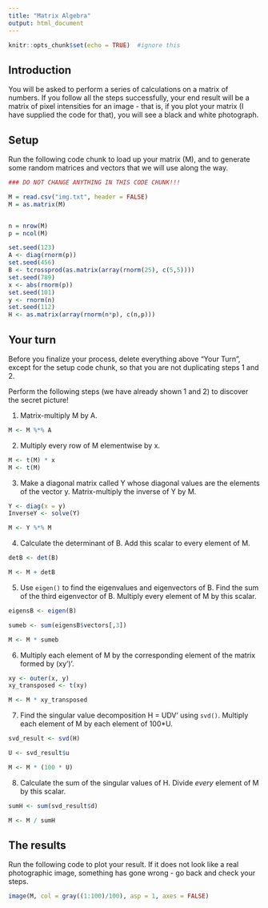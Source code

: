 ```yaml
---
title: "Matrix Algebra"
output: html_document
---
```


```r
knitr::opts_chunk$set(echo = TRUE)  #ignore this
```

## Introduction

You will be asked to perform a series of calculations on a matrix of numbers.  If you follow all the steps successfully, your end result will be a matrix of pixel intensities for an image - that is, if you plot your matrix (I have supplied the code for that), you will see a black and white photograph.

## Setup 

Run the following code chunk to load up your matrix (M), and to generate some random matrices and vectors that we will use along the way.

```r
### DO NOT CHANGE ANYTHING IN THIS CODE CHUNK!!!

M = read.csv("img.txt", header = FALSE)
M = as.matrix(M)


n = nrow(M)
p = ncol(M)

set.seed(123)
A <- diag(rnorm(p))
set.seed(456)
B <- tcrossprod(as.matrix(array(rnorm(25), c(5,5))))
set.seed(789)
x <- abs(rnorm(p))
set.seed(101)
y <- rnorm(n)
set.seed(112)
H <- as.matrix(array(rnorm(n*p), c(n,p)))

```


## Your turn

Before you finalize your process, delete everything above "Your Turn", except for the setup code chunk, so that you are not duplicating steps 1 and 2.

Perform the following steps (we have already shown  1 and 2) to discover the secret picture!


1. Matrix-multiply M by A.

```r
M <- M %*% A

```

2. Multiply every row of M elementwise by x. 
```r

M <- t(M) * x
M <- t(M)
```

3. Make a diagonal matrix called Y whose diagonal values are the elements of the vector y.  Matrix-multiply the inverse of Y by M.

```r
Y <- diag(x = y)
InverseY <- solve(Y)

M <- Y %*% M
```

4.  Calculate the determinant of B.  Add this scalar to every element of M.
```r
detB <- det(B)

M <- M + detB
```

5. Use `eigen()` to find the eigenvalues and eigenvectors of B.  Find the sum of the third eigenvector of B. Multiply every element of M by this scalar.

```r
eigensB <- eigen(B)

sumeb <- sum(eigensB$vectors[,3])

M <- M * sumeb
```


6. Multiply each element of M by the corresponding element of the matrix formed by (xy')'.
```r
xy <- outer(x, y)
xy_transposed <- t(xy)

M <- M * xy_transposed
```

7. Find the singular value decomposition H = UDV' using `svd()`.  Multiply each element of M by each element of 100*U. 

```r
svd_result <- svd(H)

U <- svd_result$u

M <- M * (100 * U)
```

8. Calculate the sum of the singular values of H.  Divide *every* element of M by this scalar.

```r
sumH <- sum(svd_result$d)

M <- M / sumH

```

## The results

Run the following code to plot your result.  If it does not look like a real photographic image, something has gone wrong - go back and check your steps.

```r
image(M, col = gray((1:100)/100), asp = 1, axes = FALSE)
```
















